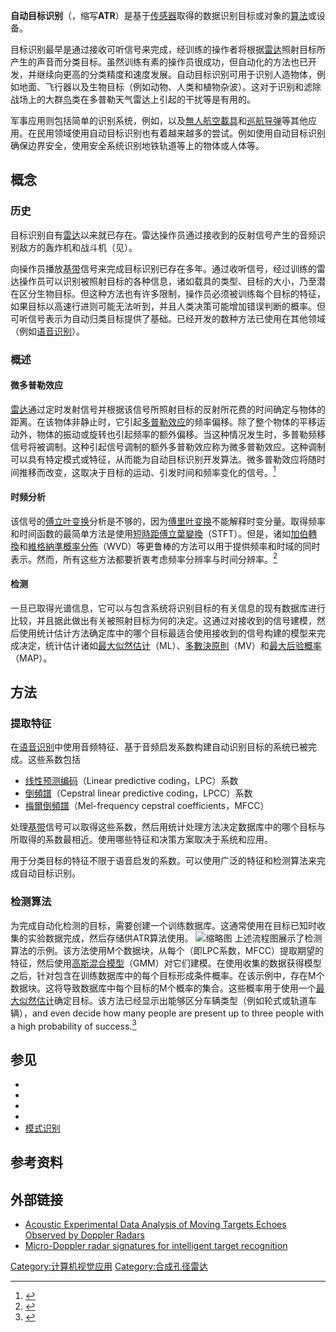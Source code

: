 {{校对翻译}}
{{NoteTA
|G1=IT
}}
'''自动目标识别'''（{{lang-en|'''Automatic target recognition'''}}，缩写'''ATR'''）是基于[[传感器|传感器]]取得的数据识别目标或对象的[[算法|算法]]或设备。

目标识别最早是通过接收可听信号来完成，经训练的操作者将根据[[雷达|雷达]]照射目标所产生的声音而分类目标。虽然训练有素的操作员很成功，但自动化的方法也已开发，并继续向更高的分类精度和速度发展。自动目标识别可用于识别人造物体，例如地面、飞行器以及生物目标（例如动物、人类和植物杂波）。这对于识别和滤除战场上的大群[[鸟|鸟]]类在多普勒天气雷达上引起的干扰等是有用的。

军事应用则包括简单的识别系统，例如{{tsl|en|Identification friend or foe|IFF转发器}}，以及[[無人航空載具|無人航空載具]]和[[巡航导弹|巡航导弹]]等其他应用。在民用领域使用自动目标识别也有着越来越多的尝试。例如使用自动目标识别确保边界安全，使用安全系统识别地铁轨道等上的物体或人体等。

== 概念 ==

=== 历史 ===
目标识别自有[[雷达|雷达]]以来就已存在。雷达操作员通过接收到的反射信号产生的音频识别敌方的轰炸机和战斗机（见{{tsl|en|Radar in World War II|第二次世界大战中的雷达}}）。

向操作员播放[[基带|基带]]信号来完成目标识别已存在多年。通过收听信号，经过训练的雷达操作员可以识别被照射目标的各种信息，诸如载具的类型、目标的大小，乃至潜在区分生物目标。但这种方法也有许多限制，操作员必须被训练每个目标的特征，如果目标以高速行进则可能无法听到，并且人类决策可能增加错误判断的概率。但可听信号表示为自动归类目标提供了基础。已经开发的数种方法已使用在其他领域（例如[[语音识别|语音识别]]）。

=== 概述 ===

==== 微多普勒效应 ====
[[雷达|雷达]]通过定时发射信号并根据该信号所照射目标的反射所花费的时间确定与物体的距离。在该物体非静止时，它引起[[多普勒效应|多普勒效应]]的频率偏移。除了整个物体的平移运动外，物体的振动或旋转也引起频率的额外偏移。当这种情况发生时，多普勒频移信号将被调制。这种引起信号调制的额外多普勒效应称为微多普勒效应。这种调制可以具有特定模式或特征，从而能为自动目标识别开发算法。微多普勒效应将随时间推移而改变，这取决于目标的运动、引发时间和频率变化的信号。<ref>{{Cite book|title=Micro-Doppler Effect in Radar|url=https://archive.org/details/microdopplereffe00chen|last=Chen|first=V.|date=February 2011|publisher=Artec House|isbn=9781608070589|location=Norwood, MA|pages=[https://archive.org/details/microdopplereffe00chen/page/n32 18]–21}}</ref>

==== 时频分析 ====
该信号的[[傅立叶变换|傅立叶变换]]分析是不够的，因为[[傅里叶变换|傅里叶变换]]不能解释时变分量。取得频率和时间函数的最简单方法是使用[[短時距傅立葉變換|短時距傅立葉變換]]（STFT）。但是，诸如[[加伯轉換|加伯轉換]]和[[維格納準概率分佈|維格納準概率分佈]]（WVD）等更鲁棒的方法可以用于提供频率和时域的同时表示。然而，所有这些方法都要折衷考虑频率分辨率与时间分辨率。<ref>{{Cite book|title=Micro-Doppler Effect in Radar|url=https://archive.org/details/microdopplereffe00chen|last=Chen|first=V.|date=February 2011|publisher=Artec House|isbn=9781608070589|location=Norwood, MA|pages=[https://archive.org/details/microdopplereffe00chen/page/n35 21]–28}}</ref>

==== 检测 ====
一旦已取得光谱信息，它可以与包含系统将识别目标的有关信息的现有数据库进行比较，并且据此做出有关被照射目标为何的决定。这通过对接收到的信号建模，然后使用统计估计方法确定库中的哪个目标最适合使用接收到的信号构建的模型来完成决定，统计估计诸如[[最大似然估计|最大似然估计]]（ML）、[[多數決原則|多數決原則]]（MV）和[[最大后验概率|最大后验概率]]（MAP）。

== 方法 ==

=== 提取特征 ===
在[[语音识别|语音识别]]中使用音频特征、基于音频启发系数构建自动识别目标的系统已被完成。这些系数包括
* [[线性预测编码|线性预测编码]]（Linear predictive coding，LPC）系数
* [[倒頻譜|倒頻譜]]（Cepstral linear predictive coding，LPCC）系数
* [[梅爾倒頻譜|梅爾倒頻譜]]（Mel-frequency cepstral coefficients，MFCC）
处理[[基带|基带]]信号可以取得这些系数，然后用统计处理方法决定数据库中的哪个目标与所取得的系数最相近。使用哪些特征和决策方案取决于系统和应用。

用于分类目标的特征不限于语音启发的系数。可以使用广泛的特征和检测算法来完成自动目标识别。

=== 检测算法 ===
为完成自动化检测的目标，需要创建一个训练数据库。这通常使用在目标已知时收集的实验数据完成，然后存储供ATR算法使用。
[[File:ATR_flow.png|缩略图]]
上述流程图展示了检测算法的示例。该方法使用M个数据块，从每个（即LPC系数，MFCC）提取期望的特征，然后使用[[高斯混合模型|高斯混合模型]]（GMM）对它们建模。在使用收集的数据获得模型之后，针对包含在训练数据库中的每个目标形成条件概率。在该示例中，存在M个数据块。这将导致数据库中每个目标的M个概率的集合。这些概率用于使用一个[[最大似然估计|最大似然估计]]确定目标。该方法已经显示出能够区分车辆类型（例如轮式或轨道车辆），and even decide how many people are present up to three people with a high probability of success.<ref>{{Cite journal|title=GMM-Based target classification for ground surveillance doppler radar|last=Bilik|first=I.|last2=Tabrikian|first2=J.|date=January 2006|journal=IEEE Transactions on Aerospace and Electronic Systems|issue=1|volume=42|pages=267–277}}</ref>

== 参见 ==
* {{tsl|en|Applications of artificial intelligence|人工智能的应用}}
* {{tsl|en|Identification friend or foe|识别朋友与敌人}}
* {{tsl|en|Outline of artificial intelligence|人工智能概述}}
* {{tsl|en|Outline of robotics|机器人概述}}
* [[模式识别|模式识别]]

== 参考资料 ==
<references />

== 外部链接 ==
* [https://web.archive.org/web/20151117031225/http://www.sv-jme.eu/data/upload/2012/06/03_2011_278_Andric_04.pdf Acoustic Experimental Data Analysis of Moving Targets Echoes Observed by Doppler Radars]
* [http://www.dtic.mil/dtic/tr/fulltext/u2/a427483.pdf Micro-Doppler radar signatures for intelligent target recognition] {{Wayback|url=http://www.dtic.mil/dtic/tr/fulltext/u2/a427483.pdf |date=20170430064509 }}

[[Category:计算机视觉应用|Category:计算机视觉应用]]
[[Category:合成孔径雷达|Category:合成孔径雷达]]